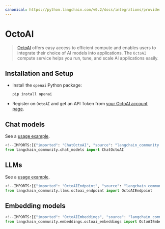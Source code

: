 ```yaml
---
canonical: https://python.langchain.com/v0.2/docs/integrations/providers/octoai/
---
```


# OctoAI

>[OctoAI](https://docs.octoai.cloud/docs) offers easy access to efficient compute 
> and enables users to integrate their choice of AI models into applications. 
> The `OctoAI` compute service helps you run, tune, and scale AI applications easily.


## Installation and Setup

- Install the `openai` Python package:
  ```bash
  pip install openai
  ````
- Register on `OctoAI` and get an API Token from [your OctoAI account page](https://octoai.cloud/settings).


## Chat models

See a [usage example](/docs/integrations/chat/octoai).

```python
<!--IMPORTS:[{"imported": "ChatOctoAI", "source": "langchain_community.chat_models", "docs": "https://api.python.langchain.com/en/latest/chat_models/langchain_community.chat_models.octoai.ChatOctoAI.html", "title": "OctoAI"}]-->
from langchain_community.chat_models import ChatOctoAI
```

## LLMs

See a [usage example](/docs/integrations/llms/octoai).

```python
<!--IMPORTS:[{"imported": "OctoAIEndpoint", "source": "langchain_community.llms.octoai_endpoint", "docs": "https://api.python.langchain.com/en/latest/llms/langchain_community.llms.octoai_endpoint.OctoAIEndpoint.html", "title": "OctoAI"}]-->
from langchain_community.llms.octoai_endpoint import OctoAIEndpoint
```

## Embedding models

```python
<!--IMPORTS:[{"imported": "OctoAIEmbeddings", "source": "langchain_community.embeddings.octoai_embeddings", "docs": "https://api.python.langchain.com/en/latest/embeddings/langchain_community.embeddings.octoai_embeddings.OctoAIEmbeddings.html", "title": "OctoAI"}]-->
from langchain_community.embeddings.octoai_embeddings import OctoAIEmbeddings
```